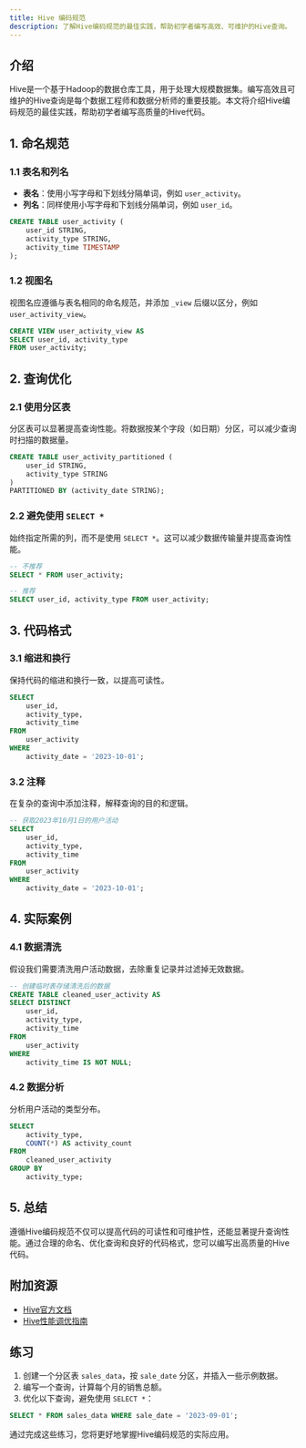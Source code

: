 ```yaml
---
title: Hive 编码规范
description: 了解Hive编码规范的最佳实践，帮助初学者编写高效、可维护的Hive查询。
---
```


## 介绍

Hive是一个基于Hadoop的数据仓库工具，用于处理大规模数据集。编写高效且可维护的Hive查询是每个数据工程师和数据分析师的重要技能。本文将介绍Hive编码规范的最佳实践，帮助初学者编写高质量的Hive代码。

## 1. 命名规范

### 1.1 表名和列名

- **表名**：使用小写字母和下划线分隔单词，例如 `user_activity`。
- **列名**：同样使用小写字母和下划线分隔单词，例如 `user_id`。

```sql
CREATE TABLE user_activity (
    user_id STRING,
    activity_type STRING,
    activity_time TIMESTAMP
);
```

### 1.2 视图名

视图名应遵循与表名相同的命名规范，并添加 `_view` 后缀以区分，例如 `user_activity_view`。

```sql
CREATE VIEW user_activity_view AS
SELECT user_id, activity_type
FROM user_activity;
```

## 2. 查询优化

### 2.1 使用分区表

分区表可以显著提高查询性能。将数据按某个字段（如日期）分区，可以减少查询时扫描的数据量。

```sql
CREATE TABLE user_activity_partitioned (
    user_id STRING,
    activity_type STRING
)
PARTITIONED BY (activity_date STRING);
```

### 2.2 避免使用 `SELECT *`

始终指定所需的列，而不是使用 `SELECT *`。这可以减少数据传输量并提高查询性能。

```sql
-- 不推荐
SELECT * FROM user_activity;

-- 推荐
SELECT user_id, activity_type FROM user_activity;
```

## 3. 代码格式

### 3.1 缩进和换行

保持代码的缩进和换行一致，以提高可读性。

```sql
SELECT
    user_id,
    activity_type,
    activity_time
FROM
    user_activity
WHERE
    activity_date = '2023-10-01';
```

### 3.2 注释

在复杂的查询中添加注释，解释查询的目的和逻辑。

```sql
-- 获取2023年10月1日的用户活动
SELECT
    user_id,
    activity_type,
    activity_time
FROM
    user_activity
WHERE
    activity_date = '2023-10-01';
```

## 4. 实际案例

### 4.1 数据清洗

假设我们需要清洗用户活动数据，去除重复记录并过滤掉无效数据。

```sql
-- 创建临时表存储清洗后的数据
CREATE TABLE cleaned_user_activity AS
SELECT DISTINCT
    user_id,
    activity_type,
    activity_time
FROM
    user_activity
WHERE
    activity_time IS NOT NULL;
```

### 4.2 数据分析

分析用户活动的类型分布。

```sql
SELECT
    activity_type,
    COUNT(*) AS activity_count
FROM
    cleaned_user_activity
GROUP BY
    activity_type;
```

## 5. 总结

遵循Hive编码规范不仅可以提高代码的可读性和可维护性，还能显著提升查询性能。通过合理的命名、优化查询和良好的代码格式，您可以编写出高质量的Hive代码。

## 附加资源

- [Hive官方文档](https://hive.apache.org/)
- [Hive性能调优指南](https://cwiki.apache.org/confluence/display/Hive/Performance+Optimization)

## 练习

1. 创建一个分区表 `sales_data`，按 `sale_date` 分区，并插入一些示例数据。
2. 编写一个查询，计算每个月的销售总额。
3. 优化以下查询，避免使用 `SELECT *`：

```sql
SELECT * FROM sales_data WHERE sale_date = '2023-09-01';
```

通过完成这些练习，您将更好地掌握Hive编码规范的实际应用。